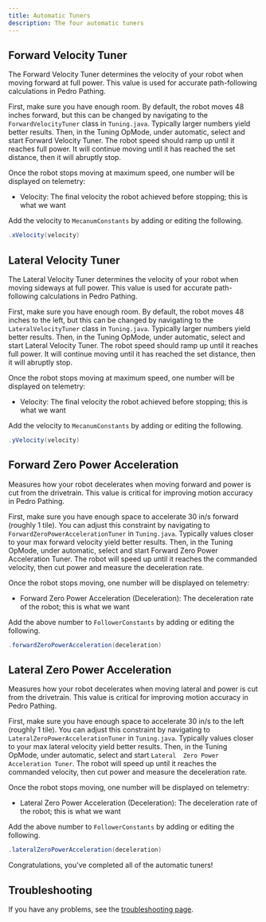 ```yaml
---
title: Automatic Tuners
description: The four automatic tuners
---
```


## Forward Velocity Tuner

<Callout title="Purpose" type="info">
  The Forward Velocity Tuner determines the velocity of your robot when moving forward at full power. 
  This value is used for accurate path-following calculations in Pedro Pathing.
</Callout>

First, make sure you have enough room. By default, the robot moves 48 inches forward, but this can be 
changed by navigating to the `ForwardVelocityTuner` class in `Tuning.java`. Typically larger numbers yield
better results. Then, in the Tuning OpMode, under automatic, select and start Forward Velocity Tuner. The 
robot speed should ramp up until it reaches full power. It will continue moving until it has reached the set distance,
then it will abruptly stop.

Once the robot stops moving at maximum speed, one number will be displayed on telemetry:

- Velocity: The final velocity the robot achieved before stopping; this is what we want

Add the velocity to `MecanumConstants` by adding or editing the following.

```java title="Constants.java"
.xVelocity(velocity)
```

## Lateral Velocity Tuner

<Callout title="Purpose" type="info">
  The Lateral Velocity Tuner determines the velocity of your robot when moving sideways at full power. 
  This value is used for accurate path-following calculations in Pedro Pathing.
</Callout>

First, make sure you have enough room. By default, the robot moves 48 inches to the left, but this can be 
changed by navigating to the `LateralVelocityTuner` class in `Tuning.java`. Typically larger numbers yield
better results. Then, in the Tuning OpMode, under automatic, select and start Lateral Velocity Tuner. The 
robot speed should ramp up until it reaches full power. It will continue moving until it has reached the set distance,
then it will abruptly stop.

Once the robot stops moving at maximum speed, one number will be displayed on telemetry:

- Velocity: The final velocity the robot achieved before stopping; this is what we want

Add the velocity to `MecanumConstants` by adding or editing the following.

```java title="Constants.java"
.yVelocity(velocity)
```

## Forward Zero Power Acceleration

<Callout title="Purpose" type="info">
  Measures how your robot decelerates when moving forward and power is cut from the drivetrain. 
  This value is critical for improving motion accuracy in Pedro Pathing.
</Callout>

First, make sure you have enough space to accelerate 30 in/s forward (roughly 1 tile). You can adjust this constraint
by navigating to `ForwardZeroPowerAccelerationTuner` in `Tuning.java`. Typically values closer to your 
max forward velocity yield better results. Then, in the Tuning OpMode, under automatic, select and start Forward
Zero Power Acceleration Tuner. The robot will speed up until it reaches the commanded velocity, then cut power and measure the deceleration rate.

Once the robot stops moving, one number will be displayed on telemetry:

- Forward Zero Power Acceleration (Deceleration): The deceleration rate of the robot; this is what we want

Add the above number to `FollowerConstants` by adding or editing the following.

```java title="Constants.java"
.forwardZeroPowerAcceleration(deceleration)
```

## Lateral Zero Power Acceleration

<Callout title="Purpose" type="info">
  Measures how your robot decelerates when moving lateral and power is cut from the drivetrain. 
  This value is critical for improving motion accuracy in Pedro Pathing.
</Callout>

First, make sure you have enough space to accelerate 30 in/s to the left (roughly 1 tile). You can adjust this constraint
by navigating to `LateralZeroPowerAccelerationTuner` in `Tuning.java`. Typically values closer to your 
max lateral velocity yield better results. Then, in the Tuning OpMode, under automatic, select and start `Lateral 
Zero Power Acceleration Tuner`. The robot will speed up until it reaches the commanded velocity, then cut power and measure the deceleration rate.

Once the robot stops moving, one number will be displayed on telemetry:

- Lateral Zero Power Acceleration (Deceleration): The deceleration rate of the robot; this is what we want

Add the above number to `FollowerConstants` by adding or editing the following.

```java title="Constants.java"
.lateralZeroPowerAcceleration(deceleration)
```

Congratulations, you've completed all of the automatic tuners!

## Troubleshooting

If you have any problems, see the [troubleshooting page](/docs/pathing/tuning/troubleshooting).